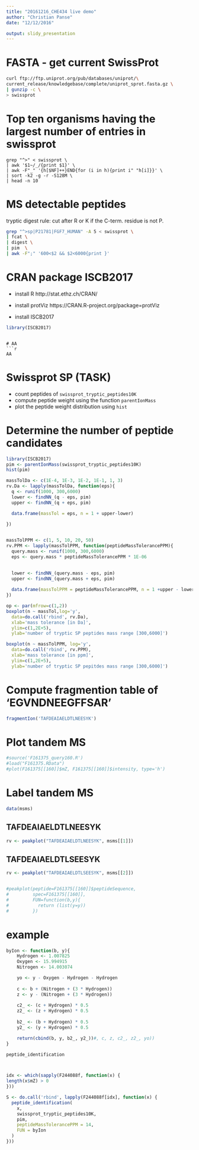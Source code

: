 ```yaml
---
title: "20161216_CHE434 live demo"
author: "Christian Panse"
date: "12/12/2016"

output: slidy_presentation
---
```





# FASTA - get current SwissProt

```bash
curl ftp://ftp.uniprot.org/pub/databases/uniprot/\
current_release/knowledgebase/complete/uniprot_sprot.fasta.gz \
| gunzip -c \
> swissprot
```

# Top ten organisms having the largest number of entries in swissprot
```base
grep "^>" < swissprot \
| awk '$1~/_/{print $1}' \
| awk -F"_" '{h[$NF]++}END{for (i in h){print i" "h[i]}}' \
| sort -k2 -g -r -S128M \
| head -n 10
```

# MS detectable peptides

tryptic digest rule: cut after R or K if the C-term. residue is not P.
```bash
grep "^>sp|P21781|FGF7_HUMAN" -A 5 < swissprot \
| fcat \
| digest \
| pim  \
| awk -F";" '600<$2 && $2<6000{print }'
```


# CRAN package ISCB2017

* install R
http://stat.ethz.ch/CRAN/

* install protViz
https://CRAN.R-project.org/package=protViz


* install ISCB2017
```r
library(ISCB2017)
```

```

# AA
```r
AA
```

# Swissprot SP (TASK)

- count peptides of ```swissprot_tryptic_peptides10K```
- compute peptide weight using the function ```parentIonMass```
- plot the peptide weight distribution using ```hist```



# Determine the number of peptide candidates

```r
library(ISCB2017)
pim <- parentIonMass(swissprot_tryptic_peptides10K)
hist(pim)

massTolDa <- c(1E-4, 1E-3, 1E-2, 1E-1, 1, 3)
rv.Da <- lapply(massTolDa, function(eps){
  q <- runif(1000, 300,6000)
  lower <- findNN_(q - eps, pim)
  upper <- findNN_(q + eps, pim)

  data.frame(massTol = eps, n = 1 + upper-lower)
  
})


massTolPPM <- c(1, 5, 10, 20, 50)
rv.PPM <- lapply(massTolPPM, function(peptideMassTolerancePPM){
  query.mass <- runif(1000, 300,6000)
  eps <- query.mass * peptideMassTolerancePPM * 1E-06
  

  lower <- findNN_(query.mass - eps, pim)
  upper <- findNN_(query.mass + eps, pim)
  
  data.frame(massTolPPM = peptideMassTolerancePPM, n = 1 +upper - lower)
})

op <- par(mfrow=c(1,2))
boxplot(n ~ massTol,log='y', 
  data=do.call('rbind', rv.Da), 
  xlab='mass tolerance [in Da]',
  ylim=c(1,2E+5),
  ylab='number of tryptic SP peptides mass range [300,6000]')

boxplot(n ~ massTolPPM, log='y', 
  data=do.call('rbind', rv.PPM),
  xlab='mass tolerance [in ppm]',
  ylim=c(1,2E+5),
  ylab='number of tryptic SP pepitdes mass range [300,6000]')
```


# Compute fragmention table of 'EGVNDNEEGFFSAR'

```R
fragmentIon('TAFDEAIAELDTLNEESYK')
```


# Plot tandem MS

```R
#source('F161375_query160.R')
#load("F161375.RData")
#plot(F161375[[160]]$mZ, F161375[[160]]$intensity, type='h')
```

# Label tandem MS

```r
data(msms)
```

## TAFDEAIAELDTLNEESYK

```r
rv <- peakplot("TAFDEAIAELDTLNEESYK", msms[[1]])
```

## TAFDEAIAELDTLSEESYK

```r
rv <- peakplot("TAFDEAIAELDTLSEESYK", msms[[2]])


#peakplot(peptide=F161375[[160]]$peptideSequence, 
#         spec=F161375[[160]],
#         FUN=function(b,y){
#           return (list(y=y))
#         })
```


# example

```r

byIon <- function(b, y){
    Hydrogen <- 1.007825
    Oxygen <- 15.994915
    Nitrogen <- 14.003074

    yo <- y - Oxygen - Hydrogen - Hydrogen
    
    c <- b + (Nitrogen + (3 * Hydrogen))
    z <- y - (Nitrogen + (3 * Hydrogen))
  
    c2_ <- (c + Hydrogen) * 0.5
    z2_ <- (z + Hydrogen) * 0.5
  
    b2_ <- (b + Hydrogen) * 0.5
    y2_ <- (y + Hydrogen) * 0.5

    return(cbind(b, y, b2_, y2_))#, c, z, c2_, z2_, yo))
}

peptide_identification



idx <- which(sapply(F244088f, function(x) {
length(x$mZ) > 0
}))

S <- do.call('rbind', lapply(F244088f[idx], function(x) {
  peptide_identification(
    x,
    swissprot_tryptic_peptides10K,
    pim,
    peptideMassTolerancePPM = 14,
    FUN = byIon
  )
}))


```

